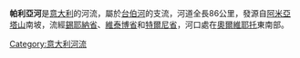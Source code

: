 '''帕利亞河'''是[[意大利|意大利]]的河流，屬於[[台伯河|台伯河]]的支流，河道全長86公里，發源自[[阿米亞塔山|阿米亞塔山]]南坡，流經[[錫耶納省|錫耶納省]]、[[維泰博省|維泰博省]]和[[特爾尼省|特爾尼省]]，河口處在[[奧爾維耶托|奧爾維耶托]]東南部。

{{coord|42|42|N|12|11|E|display=title|region:IT_type:river_source:GNS-enwiki}}

{{Italy-geo-stub}}
[[Category:意大利河流|Category:意大利河流]]